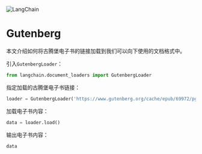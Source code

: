 

<Head>
  <script>
    {
      `(function() {
         var _hmt = _hmt || [];
(function() {
  var hm = document.createElement("script");
  hm.src = "https://hm.baidu.com/hm.js?e60fb290e204e04c5cb6f79b0ac1e697";
  var s = document.getElementsByTagName("script")[0]; 
  s.parentNode.insertBefore(hm, s);
})();
       })();`
    }
  </script>
</Head>

![LangChain](https://pica.zhimg.com/50/v2-56e8bbb52aa271012541c1fe1ceb11a2_r.gif)



Gutenberg
=========================================================

本文介绍如何将古腾堡电子书的链接加载到我们可以向下使用的文档格式中。

引入`GutenbergLoader`：

```python
from langchain.document_loaders import GutenbergLoader
```

指定加载的古腾堡电子书链接：

```python
loader = GutenbergLoader('https://www.gutenberg.org/cache/epub/69972/pg69972.txt')
```

加载电子书内容：

```python
data = loader.load()
```

输出电子书内容：

```python
data
```